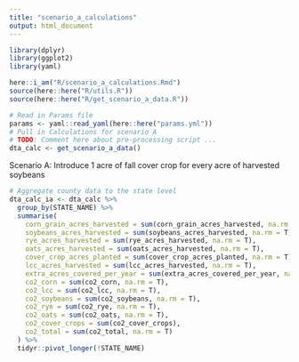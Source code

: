 ```yaml
---
title: "scenario_a_calculations"
output: html_document
---
```


```r

library(dplyr)
library(ggplot2)
library(yaml)

here::i_am("R/scenario_a_calculations.Rmd")
source(here::here("R/utils.R"))
source(here::here("R/get_scenario_a_data.R"))

```


```r
# Read in Params file
params <- yaml::read_yaml(here::here("params.yml"))
# Pull in Calculations for scenario A
# TODO: Comment here about pre-processing script ...
dta_calc <- get_scenario_a_data()

```


Scenario A: Introduce 1 acre of fall cover crop for every acre of harvested soybeans


```r

# Aggregate county data to the state level
dta_calc_ia <- dta_calc %>%
  group_by(STATE_NAME) %>%
  summarise(
    corn_grain_acres_harvested = sum(corn_grain_acres_harvested, na.rm = T),
    soybeans_acres_harvested = sum(soybeans_acres_harvested, na.rm = T),
    rye_acres_harvested = sum(rye_acres_harvested, na.rm = T),
    oats_acres_harvested = sum(oats_acres_harvested, na.rm = T),
    cover_crop_acres_planted = sum(cover_crop_acres_planted, na.rm = T),
    lcc_acres_harvested = sum(lcc_acres_harvested, na.rm = T),
    extra_acres_covered_per_year = sum(extra_acres_covered_per_year, na.rm = T),
    co2_corn = sum(co2_corn, na.rm = T),
    co2_lcc = sum(co2_lcc, na.rm = T),
    co2_soybeans = sum(co2_soybeans, na.rm = T),
    co2_rye = sum(co2_rye, na.rm = T),
    co2_oats = sum(co2_oats, na.rm = T),
    co2_cover_crops = sum(co2_cover_crops),
    co2_total = sum(co2_total, na.rm = T)
  ) %>%
  tidyr::pivot_longer(!STATE_NAME)

```



